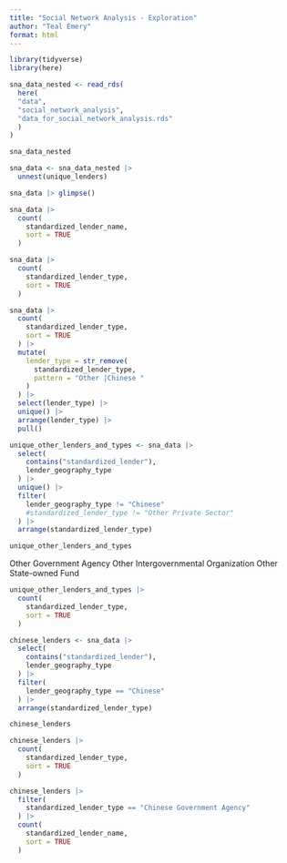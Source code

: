 ```yaml
---
title: "Social Network Analysis - Exploration"
author: "Teal Emery"
format: html
---
```


```r
library(tidyverse)
library(here)
```


```r
sna_data_nested <- read_rds(
  here(
  "data",
  "social_network_analysis",
  "data_for_social_network_analysis.rds"
  )
)

sna_data_nested
```

```r
sna_data <- sna_data_nested |> 
  unnest(unique_lenders)

sna_data |> glimpse()
```

```r
sna_data |> 
  count(
    standardized_lender_name,
    sort = TRUE
  )
```

```r
sna_data |> 
  count(
    standardized_lender_type,
    sort = TRUE
  )
```


```r
sna_data |> 
  count(
    standardized_lender_type,
    sort = TRUE
  ) |> 
  mutate(
    lender_type = str_remove(
      standardized_lender_type,
      pattern = "Other |Chinese "
    )
  ) |> 
  select(lender_type) |> 
  unique() |> 
  arrange(lender_type) |> 
  pull()
```

```r
unique_other_lenders_and_types <- sna_data |> 
  select(
    contains("standardized_lender"),
    lender_geography_type
  ) |> 
  unique() |> 
  filter(
    lender_geography_type != "Chinese"
    #standardized_lender_type != "Other Private Sector"
  ) |> 
  arrange(standardized_lender_type)

unique_other_lenders_and_types
```

Other Government Agency
Other Intergovernmental Organization
Other State-owned Fund 

```r
unique_other_lenders_and_types |> 
  count(
    standardized_lender_type,
    sort = TRUE
  )
```

```r
chinese_lenders <- sna_data |> 
  select(
    contains("standardized_lender"),
    lender_geography_type
  ) |> 
  filter(
    lender_geography_type == "Chinese"
  ) |> 
  arrange(standardized_lender_type)

chinese_lenders
```



```r
chinese_lenders |> 
  count(
    standardized_lender_type,
    sort = TRUE
  )
```

```r
chinese_lenders |> 
  filter(
    standardized_lender_type == "Chinese Government Agency"
  ) |> 
  count(
    standardized_lender_name,
    sort = TRUE
  )
```


